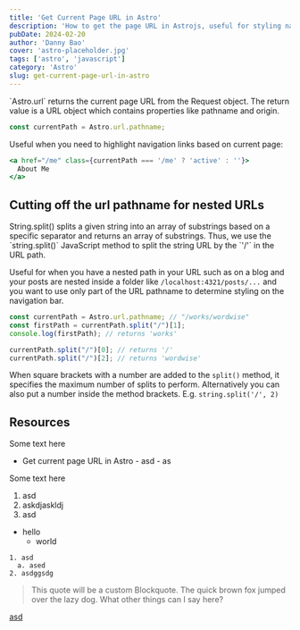 ```yaml
---
title: 'Get Current Page URL in Astro'
description: 'How to get the page URL in Astrojs, useful for styling navigation bars'
pubDate: 2024-02-20
author: 'Danny Bao'
cover: 'astro-placeholder.jpg'
tags: ['astro', 'javascript']
category: 'Astro'
slug: get-current-page-url-in-astro
---
```


<Link href="https://docs.astro.build/en/reference/api-reference/#astrourl">`Astro.url`</Link> returns the current page URL from the Request object. 
The return value is a <Link href="https://developer.mozilla.org/en-US/docs/Web/API/URL">URL</Link> object which contains properties like pathname and origin.

```js
const currentPath = Astro.url.pathname;
```

Useful when you need to highlight navigation links based on current page:

```jsx
<a href="/me" class={currentPath === '/me' ? 'active' : ''}>
  About Me
</a>
```

## Cutting off the url pathname for nested URLs

<Link href="https://developer.mozilla.org/en-US/docs/Web/JavaScript/Reference/Global_Objects/String/split">String.split()</Link> 
splits a given string into an array of substrings based on a specific separator and returns an array of substrings. 
Thus, we use the `string.split()` JavaScript method to split the string URL by the `'/'` in the URL path. 

Useful for when you have a nested path in your URL such as on a blog and your posts are nested inside a folder like `/localhost:4321/posts/...` and you want to use only part of the URL pathname to determine styling on the navigation bar. 

```js
const currentPath = Astro.url.pathname; // "/works/wordwise"
const firstPath = currentPath.split("/")[1];
console.log(firstPath); // returns 'works'

currentPath.split("/")[0]; // returns '/'
currentPath.split("/")[2]; // returns 'wordwise'
```

When square brackets with a number are added to the `split()` method, it specifies the maximum number of splits to perform. Alternatively you can also put a number inside the method brackets. E.g. `string.split('/', 2)`

## Resources

Some text here

- <Link href="https://petermekhaeil.com/til/astro-url/">Get current page URL in Astro</Link>
  - asd
  - as

Some text here

1. asd
  2. askdjaskldj
3. asd
- hello
  - world

```text
1. asd
  a. ased
2. asdggsdg
```

> This quote will be a custom Blockquote. The quick brown fox jumped over the lazy dog. What other things can I say here?

[asd](google.com)